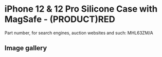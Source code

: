 
# iPhone 12 & 12 Pro Silicone Case with MagSafe - (PRODUCT)RED

Part number, for search engines, auction websites and such: MHL63ZM/A

## Image gallery

<div style={{ width: "768px" }}>
  <GalleryComponent
    images={[
      {
        original: "/everysource/MHL63.webp",
        thumbnail: "/everypreview/MHL63.webp",
      },
      {
        original: "/everysource/MHL63_AV01.webp",
        thumbnail: "/everypreview/MHL63_AV01.webp",
      },
      {
        original: "/everysource/MHL63_AV02.webp",
        thumbnail: "/everypreview/MHL63_AV02.webp",
      },
      {
        original: "/everysource/MHL63_AV03.webp",
        thumbnail: "/everypreview/MHL63_AV03.webp",
      },
      {
        original: "/everysource/MHL63_AV04.webp",
        thumbnail: "/everypreview/MHL63_AV04.webp",
      },
      {
        original: "/everysource/MHL63_AV05.webp",
        thumbnail: "/everypreview/MHL63_AV05.webp",
      },
      {
        original: "/everysource/MHL63_AV06.webp",
        thumbnail: "/everypreview/MHL63_AV06.webp",
      },
      {
        original: "/everysource/MHL63_AV07.webp",
        thumbnail: "/everypreview/MHL63_AV07.webp",
      },
      {
        original: "/everysource/MHL63_AV08.webp",
        thumbnail: "/everypreview/MHL63_AV08.webp",
      },
      {
        original: "/everysource/MHL63_AV09.webp",
        thumbnail: "/everypreview/MHL63_AV09.webp",
      },
      {
        original: "/everysource/MHL63_AV10.webp",
        thumbnail: "/everypreview/MHL63_AV10.webp",
      }
    ]}
  />
</div>